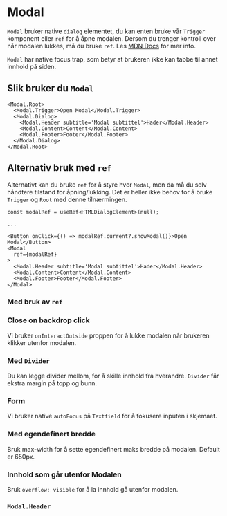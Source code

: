 


<Meta of={ModalStories} />

# Modal

`Modal` bruker native `dialog` elementet, du kan enten bruke vår `Trigger` komponent eller `ref` for å åpne modalen.
Dersom du trenger kontroll over når modalen lukkes, må du bruke `ref`.
Les [MDN Docs](https://developer.mozilla.org/en-US/docs/Web/HTML/Element/dialog) for mer info.

`Modal` har native focus trap, som betyr at brukeren ikke kan tabbe til annet innhold på siden.

<Primary />
<Controls />

## Slik bruker du `Modal`

```tsx
<Modal.Root>
  <Modal.Trigger>Open Modal</Modal.Trigger>
  <Modal.Dialog>
    <Modal.Header subtitle='Modal subtittel'>Hader</Modal.Header>
    <Modal.Content>Content</Modal.Content>
    <Modal.Footer>Footer</Modal.Footer>
  </Modal.Dialog>
</Modal.Root>
```

## Alternativ bruk med `ref`

Alternativt kan du bruke `ref` for å styre hvor `Modal`, men da må du selv håndtere tilstand for åpning/lukking.
Det er heller ikke behov for å bruke `Trigger` og `Root` med denne tilnærmingen.

```tsx
const modalRef = useRef<HTMLDialogElement>(null);

...

<Button onClick={() => modalRef.current?.showModal()}>Open Modal</Button>
<Modal
  ref={modalRef}
>
  <Modal.Header subtitle='Modal subtittel'>Hader</Modal.Header>
  <Modal.Content>Content</Modal.Content>
  <Modal.Footer>Footer</Modal.Footer>
</Modal>
```

### Med bruk av `ref`

<Canvas of={ModalStories.WithoutTriggerComponent} />

### Close on backdrop click

Vi bruker `onInteractOutside` proppen for å lukke modalen når brukeren klikker utenfor modalen.

<Canvas of={ModalStories.CloseOnBackdropClick} />

### Med `Divider`

Du kan legge divider mellom, for å skille innhold fra hverandre. `Divider` får ekstra margin på topp og bunn.

<Canvas of={ModalStories.WithDivider} />

### Form

Vi bruker native `autoFocus` på `Textfield` for å fokusere inputen i skjemaet.

<Canvas of={ModalStories.ModalWithForm} />

### Med egendefinert bredde

Bruk max-width for å sette egendefinert maks bredde på modalen. Default er 650px.

<Canvas of={ModalStories.ModalWithMaxWidth} />

### Innhold som går utenfor Modalen

Bruk `overflow: visible` for å la innhold gå utenfor modalen.

<Canvas of={ModalStories.ModalWithSelect} />

### `Modal.Header`

<ArgTypes of={Modal.Header} />
